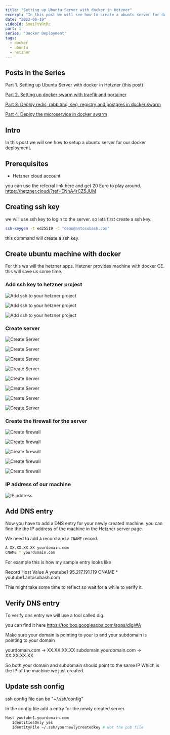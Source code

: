 ```yaml
---
title: "Setting up Ubuntu Server with docker in Hetzner"
excerpt: "In this post we will see how to create a ubuntu server for docker deployment."
date: "2022-06-19"
videoId: 5meiTtVRtRc
part: 1
series: "Docker Deployment"
tags:
  - docker
  - ubuntu
  - hetzner
---
```


## Posts in the Series

Part 1. Setting up Ubuntu Server with docker in Hetzner (this post)

[Part 2. Setting up docker swarm with traefik and portainer](/posts/part-2-setup-docker-swarm-with-traefik-and-portainer)

[Part 3. Deploy redis, rabbitmq, seq, registry and postgres in docker swarm](/posts/part-3-deploy-registry-redis-rabitmq-postgresql-in-docker)

[Part 4. Deploy the microservice in docker swarm](/posts/part-4-prepare-and-deploy-microservice-in-docker)

<TOCInline toc={props.toc} asDisclosure />

## Intro

In this post we will see how to setup a ubuntu server for our docker deployment.

## Prerequisites

- Hetzner cloud account

you can use the referral link here and get 20 Euro to play around. https://hetzner.cloud/?ref=ENhA4rCZ5JUM

## Creating ssh key

we will use ssh key to login to the server. so lets first create a ssh key.

```bash
ssh-keygen -t ed25519 -C "demo@antosubash.com"
```

this command will create a ssh key.

## Create ubuntu machine with docker

For this we will the hetzner apps. Hetzner provides machine with docker CE. this will save us some time.

### Add ssh key to hetzner project

![Add ssh to your hetzner project](https://raw.githubusercontent.com/antosubash/images/main/assets/posts/docker-deployment/hetzner1.png)

![Add ssh to your hetzner project](https://raw.githubusercontent.com/antosubash/images/main/assets/posts/docker-deployment/hetzner2.png)

![Add ssh to your hetzner project](https://raw.githubusercontent.com/antosubash/images/main/assets/posts/docker-deployment/hetzner3.png)

### Create server

![Create Server](https://raw.githubusercontent.com/antosubash/images/main/assets/posts/docker-deployment/hetzner4.png)

![Create Server](https://raw.githubusercontent.com/antosubash/images/main/assets/posts/docker-deployment/hetzner5.png)

![Create Server](https://raw.githubusercontent.com/antosubash/images/main/assets/posts/docker-deployment/hetzner6.png)

![Create Server](https://raw.githubusercontent.com/antosubash/images/main/assets/posts/docker-deployment/hetzner7.png)

![Create Server](https://raw.githubusercontent.com/antosubash/images/main/assets/posts/docker-deployment/hetzner8.png)

![Create Server](https://raw.githubusercontent.com/antosubash/images/main/assets/posts/docker-deployment/hetzner9.png)

![Create Server](https://raw.githubusercontent.com/antosubash/images/main/assets/posts/docker-deployment/hetzner10.png)

![Create Server](https://raw.githubusercontent.com/antosubash/images/main/assets/posts/docker-deployment/hetzner11.png)

### Create the firewall for the server

![Create firewall](https://raw.githubusercontent.com/antosubash/images/main/assets/posts/docker-deployment/hetzner12.png)

![Create firewall](https://raw.githubusercontent.com/antosubash/images/main/assets/posts/docker-deployment/hetzner13.png)

![Create firewall](https://raw.githubusercontent.com/antosubash/images/main/assets/posts/docker-deployment/hetzner14.png)

![Create firewall](https://raw.githubusercontent.com/antosubash/images/main/assets/posts/docker-deployment/hetzner15.png)

![Create firewall](https://raw.githubusercontent.com/antosubash/images/main/assets/posts/docker-deployment/hetzner16.png)

### IP address of our machine

![IP address](https://raw.githubusercontent.com/antosubash/images/main/assets/posts/docker-deployment/hetzner17.png)

## Add DNS entry

Now you have to add a DNS entry for your newly created machine. you can fine the the IP address of the machine in the Hetzner server page.

We need to add `A` record and a `CNAME` record.

```bash
A XX.XX.XX.XX yourdomain.com
CNAME * yourdomain.com
```

For example this is how my sample entry looks like

Record      Host        Value
A           youtube1    95.217.191.119
CNAME       *           youtube1.antosubash.com

This might take some time to reflect so wait for a while to verify it.

## Verify DNS entry

To verify dns entry we will use a tool called dig.

you can find it here https://toolbox.googleapps.com/apps/dig/#A

Make sure your domain is pointing to your ip and your subdomain is pointing to your domain

yourdomain.com -> XX.XX.XX.XX
subdomain.yourdomain.com -> XX.XX.XX.XX

So both your domain and subdomain should point to the same IP Which is the IP of the machine we just created.

## Update ssh config

ssh config file can be "~/.ssh/config"

In the config file add a entry for the newly created server.

```bash
Host youtube1.yourdomain.com
   IdentitiesOnly yes
   IdentityFile ~/.ssh/yournewlycreatedkey # Not the pub file
```
